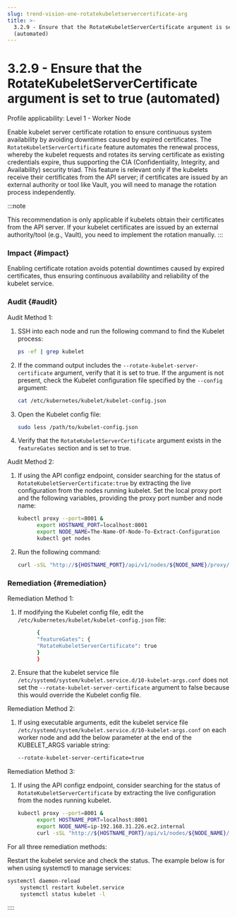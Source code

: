 ```yaml
---
slug: trend-vision-one-rotatekubeletservercertificate-arg
title: >-
  3.2.9 - Ensure that the RotateKubeletServerCertificate argument is set to true
  (automated)
---
```

# 3.2.9 - Ensure that the RotateKubeletServerCertificate argument is set to true (automated)

Profile applicability: Level 1 - Worker Node

Enable kubelet server certificate rotation to ensure continuous system availability by avoiding downtimes caused by expired certificates. The `RotateKubeletServerCertificate` feature automates the renewal process, whereby the kubelet requests and rotates its serving certificate as existing credentials expire, thus supporting the CIA (Confidentiality, Integrity, and Availability) security triad. This feature is relevant only if the kubelets receive their certificates from the API server; if certificates are issued by an external authority or tool like Vault, you will need to manage the rotation process independently.

:::note

This recommendation is only applicable if kubelets obtain their certificates from the API server. If your kubelet certificates are issued by an external authority/tool (e.g., Vault), you need to implement the rotation manually.
:::

### Impact {#impact}

Enabling certificate rotation avoids potential downtimes caused by expired certificates, thus ensuring continuous availability and reliability of the kubelet service.

### Audit {#audit}

Audit Method 1:

1.  SSH into each node and run the following command to find the Kubelet process:

    ```bash
    ps -ef | grep kubelet
    ```

2.  If the command output includes the `--rotate-kubelet-server-certificate` argument, verify that it is set to true. If the argument is not present, check the Kubelet configuration file specified by the `--config` argument:

    ```bash
    cat /etc/kubernetes/kubelet/kubelet-config.json
    ```

3.  Open the Kubelet config file:

    ```bash
    sudo less /path/to/kubelet-config.json
    ```

4.  Verify that the `RotateKubeletServerCertificate` argument exists in the `featureGates` section and is set to true.

Audit Method 2:

1.  If using the API configz endpoint, consider searching for the status of `RotateKubeletServerCertificate:true` by extracting the live configuration from the nodes running kubelet. Set the local proxy port and the following variables, providing the proxy port number and node name:

    ```bash
    kubectl proxy --port=8001 &
          export HOSTNAME_PORT=localhost:8001
          export NODE_NAME=The-Name-Of-Node-To-Extract-Configuration
          kubectl get nodes
    ```

2.  Run the following command:

    ```bash
    curl -sSL "http://${HOSTNAME_PORT}/api/v1/nodes/${NODE_NAME}/proxy/configz"
    ```

### Remediation {#remediation}

Remediation Method 1:

1.  If modifying the Kubelet config file, edit the `/etc/kubernetes/kubelet/kubelet-config.json` file:

    ```bash
          {
          "featureGates": {
          "RotateKubeletServerCertificate": true
          }
          }

    ```

2.  Ensure that the kubelet service file `/etc/systemd/system/kubelet.service.d/10-kubelet-args.conf` does not set the `--rotate-kubelet-server-certificate` argument to false because this would override the Kubelet config file.

Remediation Method 2:

1.  If using executable arguments, edit the kubelet service file `/etc/systemd/system/kubelet.service.d/10-kubelet-args.conf` on each worker node and add the below parameter at the end of the KUBELET_ARGS variable string:

    ```bash
    --rotate-kubelet-server-certificate=true
    ```

Remediation Method 3:

1.  If using the API configz endpoint, consider searching for the status of `RotateKubeletServerCertificate` by extracting the live configuration from the nodes running kubelet.

    ```bash
    kubectl proxy --port=8001 &
          export HOSTNAME_PORT=localhost:8001
          export NODE_NAME=ip-192.168.31.226.ec2.internal
          curl -sSL "http://${HOSTNAME_PORT}/api/v1/nodes/${NODE_NAME}/proxy/configz"
    ```

For all three remediation methods:

Restart the kubelet service and check the status. The example below is for when using systemctl to manage services:

```bash
systemctl daemon-reload
    systemctl restart kubelet.service
    systemctl status kubelet -l
```
::::
